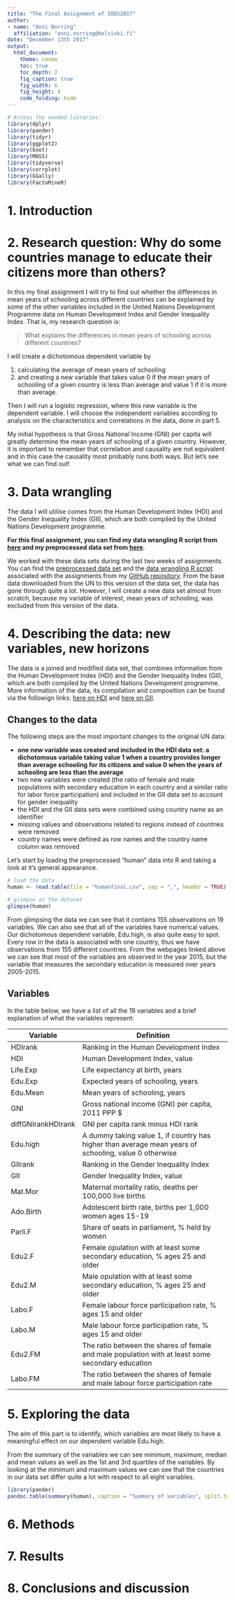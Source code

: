 ```yaml
---
title: "The Final Assignment of IODS2017"
author: 
- name: "Anni Norring"
  affiliation: "anni.norring@helsinki.fi"
date: "December 13th 2017"
output:
  html_document:
    theme: cosmo
    toc: true
    toc_depth: 2
    fig_caption: true
    fig_width: 6
    fig_height: 4
    code_folding: hide
---
```


```r

# Access the needed libraries:
library(dplyr)
library(pander)
library(tidyr)
library(ggplot2)
library(boot)
library(MASS)
library(tidyverse)
library(corrplot)
library(GGally)
library(FactoMineR)
```

# 1. Introduction



# 2. Research question: Why do some countries manage to educate their citizens more than others?

In this my final assignment I will try to find out whether the differences in mean years of schooling across different countries can be explained by some of the other variables included in the United Nations Development Programme data on Human Development Index and Gender Inequality Index. That is, my research question is:

> What explains the differences in mean years of schooling across different countries?

I will create a dichotomous dependent variable by 

1. calculating the average of mean years of schooling 
2. and creating a new variable that takes value 0 if the mean years of schooling of a given country is less than average and value 1 if it is more than average. 

Then I will run a logistic regression, where this new variable is the dependent variable. I will choose the independent variables according to analysis on the characteristics and correlations in the data, done in part 5.

My initial hypothesis is that Gross National Income (GNI) per capita will greatly determine the mean years of schooling of a given country. However, it is important to remember that correlation and causality are not equivalent and in this case the causality most probably runs both ways. But let's see what we can find out!


# 3. Data wrangling

The data I will utilise comes from the Human Development Index (HDI) and the Gender Inequality Index (GII), which are both compiled by the United Nations Development programme. 

**For this final assignment, you can find my data wrangling R script from [here](https://github.com/anorring/IODS-final/blob/master/create_final_human.R) and my preprocessed data set from [here](https://github.com/anorring/IODS-final/blob/master/humanfinal.csv).**

We worked with these data sets during the last two weeks of assignments. You can find the [preprocessed data set](https://github.com/anorring/IODS-project/blob/master/human.csv) and the [data wrangling R script](https://github.com/anorring/IODS-project/blob/master/data/create_human.R) associated with the assignments from my [GitHub repository](https://github.com/anorring/IODS-project/tree/master/data). From the base data downloaded from the UN to this version of the data set, the data has gone through quite a lot. However, I will create a new data set almost from scratch, because my variable of interest, mean years of schooling, was excluded from this version of the data.


# 4. Describing the data: new variables, new horizons

The data is a joined and modified data set, that combines information from the Human Development Index (HDI) and the Gender Inequality Index (GII), which are both compiled by the United Nations Development programme. More information of the data, its compilation and composition can be found via the followign links: [here on HDI](http://hdr.undp.org/en/composite/HDI) and [here on GII](http://hdr.undp.org/en/composite/GII). 


## Changes to the data

The following steps are the most important changes to the original UN data:

- **one new variable was created and included in the HDI data set: a dichotomous variable taking value 1 when a country provides longer than average schooling for its citizens and value 0 when the years of schooling are less than the average**
- two new variables were created (the ratio of female and male populations with secondary education in each country and a similar ratio for labor force participation) and included in the GII data set to account for gender inequality
- the HDI and the GII data sets were combined using country name as an identifier
- missing values and observations related to regions instead of countries were removed
- country names were defined as row names and the country name column was removed


Let's start by loading the preprocessed "human" data into R and taking a look at it's general appearance. 

```r
# load the data
human <- read.table(file = "humanfinal.csv", sep = ",", header = TRUE)

# glimpse at the dataset
glimpse(human)
```

From glimpsing the data we can see that it contains 155 observations on 19 variables. We can also see that all of the variables have numerical values. Our dichotomous dependent variable, Edu.high, is also quite easy to spot. Every row in the data is associated with one country, thus we have observations from 155 different countries. From the webpages linked above we can see that most of the variables are observed in the year 2015, but the variable that measures the secondary education is measured over years 2005-2015.

## Variables

In the table below, we have a list of all the 19 variables and a brief explanation of what the variables represent:

|Variable|Definition
|---|------------------------------------------------------------------------------------|
|HDIrank|Ranking in the Human Development Index|
|HDI|Human Development Index, value|
|Life.Exp|Life expectancy at birth, years|
|Edu.Exp|Expected years of schooling, years|
|Edu.Mean|Mean years of schooling, years|
|GNI|Gross national income (GNI) per capita, 2011 PPP $|
|diffGNIrankHDIrank|GNI per capita rank minus HDI rank|
|Edu.high|A dummy taking value 1, if country has higher than average mean years of schooling, value 0 otherwise|
|GIIrank|Ranking in the Gender Inequality Index|
|GII|Gender Inequality Index, value|
|Mat.Mor|Maternal mortality ratio, deaths per 100,000 live births|
|Ado.Birth|Adolescent birth rate, births per 1,000 women ages 15-19|
|Parli.F|Share of seats in parliament, % held by women|
|Edu2.F|Female opulation with at least some secondary education, % ages 25 and older|
|Edu2.M|Male opulation with at least some secondary education, % ages 25 and older|
|Labo.F|Female labour force participation rate, % ages 15 and older|
|Labo.M|Male labour force participation rate, % ages 15 and older|
|Edu2.FM |The ratio between the shares of female and male population with at least some secondary education|
|Labo.FM|The ratio between the shares of female and male labour force participation rate|


# 5. Exploring the data

The aim of this part is to identify, which variables are most likely to have a meaningful effect on our dependent variable Edu.high.

From the summary of the variables we can see minimum, maximum, median and mean values as well as the 1st and 3rd quartiles of the variables. By looking at the minimum and maximum values we can see that the countries in our data set differ quite a lot with respect to all eight variables. 

```r
library(pander)
pandoc.table(summary(human), caption = "Summary of variables", split.table = 100)
```




# 6. Methods



# 7. Results



# 8. Conclusions and discussion


